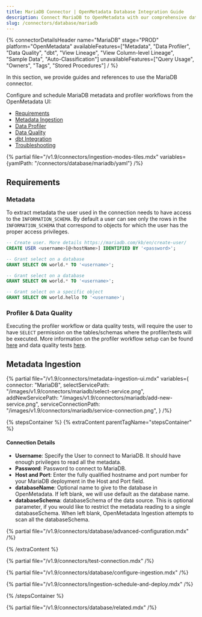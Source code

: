 ```yaml
---
title: MariaDB Connector | OpenMetadata Database Integration Guide
description: Connect MariaDB to OpenMetadata with our comprehensive database connector guide. Easy setup, configuration steps, and metadata extraction for your data catalog.
slug: /connectors/database/mariadb
---
```


{% connectorDetailsHeader
name="MariaDB"
stage="PROD"
platform="OpenMetadata"
availableFeatures=["Metadata", "Data Profiler", "Data Quality", "dbt", "View Lineage", "View Column-level Lineage", "Sample Data", "Auto-Classification"]
unavailableFeatures=["Query Usage", "Owners", "Tags", "Stored Procedures"]
/ %}

In this section, we provide guides and references to use the MariaDB connector.

Configure and schedule MariaDB metadata and profiler workflows from the OpenMetadata UI:

- [Requirements](#requirements)
- [Metadata Ingestion](#metadata-ingestion)
- [Data Profiler](/how-to-guides/data-quality-observability/profiler/workflow)
- [Data Quality](/how-to-guides/data-quality-observability/quality)
- [dbt Integration](/connectors/ingestion/workflows/dbt)
- [Troubleshooting](/connectors/database/mariadb/troubleshooting)

{% partial file="/v1.9/connectors/ingestion-modes-tiles.mdx" variables={yamlPath: "/connectors/database/mariadb/yaml"} /%}

## Requirements

### Metadata
To extract metadata the user used in the connection needs to have access to the `INFORMATION_SCHEMA`. By default a user can see only the rows in the `INFORMATION_SCHEMA` that correspond to objects for which the user has the proper access privileges.

```SQL
-- Create user. More details https://mariadb.com/kb/en/create-user/
CREATE USER <username>[@<hostName>] IDENTIFIED BY '<password>';

-- Grant select on a database
GRANT SELECT ON world.* TO '<username>';

-- Grant select on a database
GRANT SELECT ON world.* TO '<username>';

-- Grant select on a specific object
GRANT SELECT ON world.hello TO '<username>';
```

### Profiler & Data Quality
Executing the profiler workflow or data quality tests, will require the user to have `SELECT` permission on the tables/schemas where the profiler/tests will be executed. More information on the profiler workflow setup can be found [here](/how-to-guides/data-quality-observability/profiler/workflow) and data quality tests [here](/how-to-guides/data-quality-observability/quality).

## Metadata Ingestion

{% partial 
  file="/v1.9/connectors/metadata-ingestion-ui.mdx" 
  variables={
    connector: "MariaDB", 
    selectServicePath: "/images/v1.9/connectors/mariadb/select-service.png",
    addNewServicePath: "/images/v1.9/connectors/mariadb/add-new-service.png",
    serviceConnectionPath: "/images/v1.9/connectors/mariadb/service-connection.png",
} 
/%}

{% stepsContainer %}
{% extraContent parentTagName="stepsContainer" %}

#### Connection Details

- **Username**: Specify the User to connect to MariaDB. It should have enough privileges to read all the metadata.
- **Password**: Password to connect to MariaDB.
- **Host and Port**: Enter the fully qualified hostname and port number for your MariaDB deployment in the Host and Port field.
- **databaseName**: Optional name to give to the database in OpenMetadata. If left blank, we will use default as the database name.
- **databaseSchema**: databaseSchema of the data source. This is optional parameter, if you would like to restrict the metadata reading to a single databaseSchema. When left blank, OpenMetadata Ingestion attempts to scan all the databaseSchema.

{% partial file="/v1.9/connectors/database/advanced-configuration.mdx" /%}

{% /extraContent %}

{% partial file="/v1.9/connectors/test-connection.mdx" /%}

{% partial file="/v1.9/connectors/database/configure-ingestion.mdx" /%}

{% partial file="/v1.9/connectors/ingestion-schedule-and-deploy.mdx" /%}

{% /stepsContainer %}

{% partial file="/v1.9/connectors/database/related.mdx" /%}

